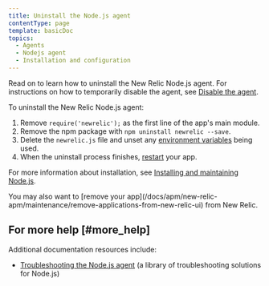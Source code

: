 ```yaml
---
title: Uninstall the Node.js agent
contentType: page
template: basicDoc
topics:
  - Agents
  - Nodejs agent
  - Installation and configuration
---
```


Read on to learn how to uninstall the New Relic Node.js agent. For instructions on how to temporarily disable the agent, see [Disable the agent](/docs/agents/manage-apm-agents/installation/disable-apm-agent#node).

To uninstall the New Relic Node.js agent:

1. Remove `require('newrelic');` as the first line of the app's main module.
2. Remove the npm package with `npm uninstall newrelic --save`.
3. Delete the `newrelic.js` file and unset any [environment variables](/docs/agents/nodejs-agent/installation-configuration/nodejs-agent-configuration#methods-and-precedence) being used.
4. When the uninstall process finishes, [restart](#restart) your app.

For more information about installation, see [Installing and maintaining Node.js](/docs/agents/nodejs-agent/installation-configuration/installing-maintaining-nodejs).

<Callout variant="tip">
  You may also want to [remove your app](/docs/apm/new-relic-apm/maintenance/remove-applications-from-new-relic-ui) from New Relic.
</Callout>

## For more help [#more_help]

Additional documentation resources include:

* [Troubleshooting the Node.js agent](/docs/agents/nodejs-agent/troubleshooting) (a library of troubleshooting solutions for Node.js)
